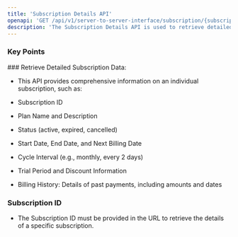 ```yaml
---
title: 'Subscription Details API'
openapi: 'GET /api/v1/server-to-server-interface/subscription/{subscription_id}'
description: 'The Subscription Details API is used to retrieve detailed information about a specific subscription, including its current status, billing history, and upcoming payments.'
---
```


### Key Points

<Info>
  ### Retrieve Detailed Subscription Data:

  * This API provides comprehensive information on an individual subscription, such as:

  * Subscription ID

  * Plan Name and Description

  * Status (active, expired, cancelled)

  * Start Date, End Date, and Next Billing Date

  * Cycle Interval (e.g., monthly, every 2 days)

  * Trial Period and Discount Information

  * Billing History: Details of past payments, including amounts and dates

  ### Subscription ID

  * The Subscription ID must be provided in the URL to retrieve the details of a specific subscription.
</Info>
